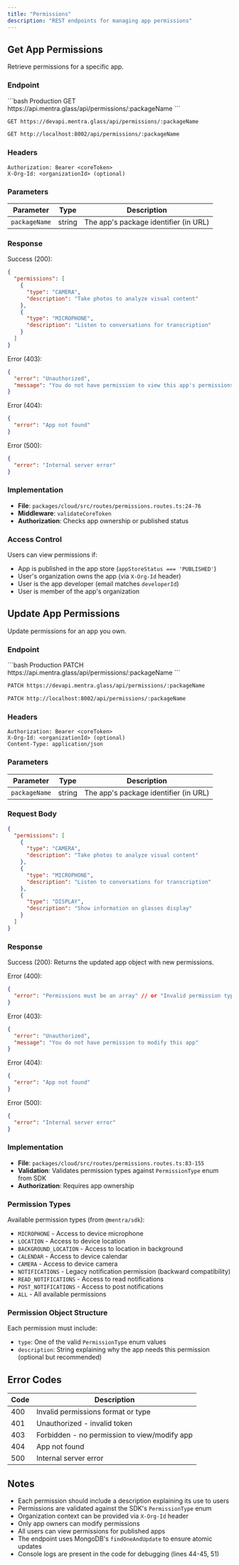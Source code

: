 ```yaml
---
title: "Permissions"
description: "REST endpoints for managing app permissions"
---
```


## Get App Permissions

Retrieve permissions for a specific app.

### Endpoint

<CodeGroup>
```bash Production
GET https://api.mentra.glass/api/permissions/:packageName
```

```bash Development
GET https://devapi.mentra.glass/api/permissions/:packageName
```

```bash Local
GET http://localhost:8002/api/permissions/:packageName
```
</CodeGroup>

### Headers

```
Authorization: Bearer <coreToken>
X-Org-Id: <organizationId> (optional)
```

### Parameters

| Parameter | Type | Description |
|-----------|------|-------------|
| `packageName` | string | The app's package identifier (in URL) |

### Response

Success (200):
```json
{
  "permissions": [
    {
      "type": "CAMERA",
      "description": "Take photos to analyze visual content"
    },
    {
      "type": "MICROPHONE",
      "description": "Listen to conversations for transcription"
    }
  ]
}
```

Error (403):
```json
{
  "error": "Unauthorized",
  "message": "You do not have permission to view this app's permissions"
}
```

Error (404):
```json
{
  "error": "App not found"
}
```

Error (500):
```json
{
  "error": "Internal server error"
}
```

### Implementation

- **File**: `packages/cloud/src/routes/permissions.routes.ts:24-76`
- **Middleware**: `validateCoreToken`
- **Authorization**: Checks app ownership or published status

### Access Control

Users can view permissions if:
- App is published in the app store (`appStoreStatus === 'PUBLISHED'`)
- User's organization owns the app (via `X-Org-Id` header)
- User is the app developer (email matches `developerId`)
- User is member of the app's organization

## Update App Permissions

Update permissions for an app you own.

### Endpoint

<CodeGroup>
```bash Production
PATCH https://api.mentra.glass/api/permissions/:packageName
```

```bash Development
PATCH https://devapi.mentra.glass/api/permissions/:packageName
```

```bash Local
PATCH http://localhost:8002/api/permissions/:packageName
```
</CodeGroup>

### Headers

```
Authorization: Bearer <coreToken>
X-Org-Id: <organizationId> (optional)
Content-Type: application/json
```

### Parameters

| Parameter | Type | Description |
|-----------|------|-------------|
| `packageName` | string | The app's package identifier (in URL) |

### Request Body

```json
{
  "permissions": [
    {
      "type": "CAMERA",
      "description": "Take photos to analyze visual content"
    },
    {
      "type": "MICROPHONE",
      "description": "Listen to conversations for transcription"
    },
    {
      "type": "DISPLAY",
      "description": "Show information on glasses display"
    }
  ]
}
```

### Response

Success (200):
Returns the updated app object with new permissions.

Error (400):
```json
{
  "error": "Permissions must be an array" // or "Invalid permission type: INVALID_TYPE"
}
```

Error (403):
```json
{
  "error": "Unauthorized",
  "message": "You do not have permission to modify this app"
}
```

Error (404):
```json
{
  "error": "App not found"
}
```

Error (500):
```json
{
  "error": "Internal server error"
}
```

### Implementation

- **File**: `packages/cloud/src/routes/permissions.routes.ts:83-155`
- **Validation**: Validates permission types against `PermissionType` enum from SDK
- **Authorization**: Requires app ownership

### Permission Types

Available permission types (from `@mentra/sdk`):
- `MICROPHONE` - Access to device microphone
- `LOCATION` - Access to device location
- `BACKGROUND_LOCATION` - Access to location in background
- `CALENDAR` - Access to device calendar
- `CAMERA` - Access to device camera
- `NOTIFICATIONS` - Legacy notification permission (backward compatibility)
- `READ_NOTIFICATIONS` - Access to read notifications
- `POST_NOTIFICATIONS` - Access to post notifications
- `ALL` - All available permissions

### Permission Object Structure

Each permission must include:
- `type`: One of the valid `PermissionType` enum values
- `description`: String explaining why the app needs this permission (optional but recommended)

## Error Codes

| Code | Description |
|------|-------------|
| 400 | Invalid permissions format or type |
| 401 | Unauthorized - invalid token |
| 403 | Forbidden - no permission to view/modify app |
| 404 | App not found |
| 500 | Internal server error |

## Notes

- Each permission should include a description explaining its use to users
- Permissions are validated against the SDK's `PermissionType` enum
- Organization context can be provided via `X-Org-Id` header
- Only app owners can modify permissions
- All users can view permissions for published apps
- The endpoint uses MongoDB's `findOneAndUpdate` to ensure atomic updates
- Console logs are present in the code for debugging (lines 44-45, 51)